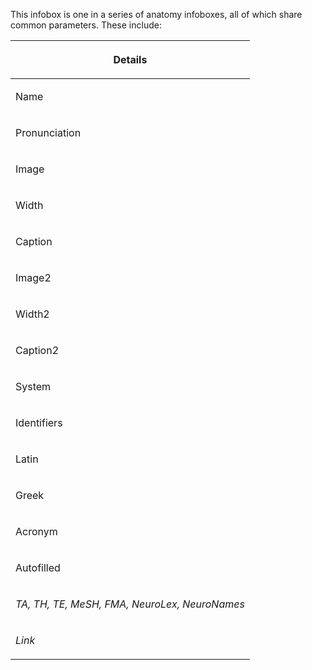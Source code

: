 {{Uses Wikidata|P1323|P1693|P1694|P1402|P1343|P304|P4394|P696}}
This infobox is one in a series of anatomy infoboxes, all of which share common parameters. These include:
{|
|-
! Details
|-
| Name        ||= English name for structure
|-
| Pronunciation ||= Pronunciation of name, if term is not commonly used
|-
| Image       ||= top image (omit "Image:")
|-
| Width       ||= width of top image (in pixels, default=250)
|-
| Caption     ||= caption under top image
|-
| Image2      ||= second top image (omit "Image:")
|-
| Width2      ||= width of second image (in pixels, default=250)
|-
| Caption2    ||= caption under second top image
|-
| System      ||= Relevant body system (''e.g.'', [[循环系统]])
|-
! Identifiers
|-
| Latin       ||= Latin name for structure
|-
| Greek       ||= Greek name for structure, if relevant to anatomy / medical use
|-
| Acronym     ||= Acronym, if in common use
|-
! Autofilled
|-
| ''TA, TH, TE, MeSH, FMA, NeuroLex, NeuroNames'' || These fields are automatically filled from [[维基数据]], and edits can no longer be made through infoboxes.
|-
|  ''Link''   || All templates in this series provide a link to the relevant [[:en:Anatomical terminology]] articles - eg [[:en:Anatomical terms of bone]] for [[:Template:Infobox bone]], etc. 
|}